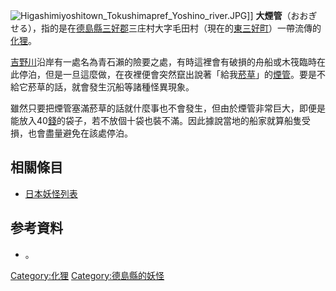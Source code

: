 [[File:Higashimiyoshitown_Tokushimapref_Yoshino_river.JPG|right]]]]
'''大煙管'''（おおぎせる），指的是在[[德島縣|德島縣]][[三好郡|三好郡]]三庄村大字毛田村（現在的[[東三好町|東三好町]]）一帶流傳的[[化狸|化狸]]。

[[吉野川|吉野川]]沿岸有一處名為青石瀨的險要之處，有時這裡會有破損的舟船或木筏臨時在此停泊，但是一旦這麼做，在夜裡便會突然竄出說著「給我[[菸草|菸草]]」的[[煙管|煙管]]。要是不給它菸草的話，就會發生沉船等諸種怪異現象。

雖然只要把煙管塞滿菸草的話就什麼事也不會發生，但由於煙管非常巨大，即便是能放入40[[錢_(單位)|錢]]的袋子，若不放個十袋也裝不滿。因此據說當地的船家就算船隻受損，也會盡量避免在該處停泊。

== 相關條目 ==
* [[日本妖怪列表|日本妖怪列表]]

== 参考資料 ==
* {{Cite book|author=笠井新也|editor=[[池田彌三郎|池田彌三郎]]他編|title=日本民俗誌大系|year=1974|publisher=[[角川書店|角川書店]]|volume=第3巻|isbn=978-4-04-530303-6<!--|pages=264頁-->|chapter=阿波の狸の話}}。

[[Category:化狸|Category:化狸]]
[[Category:德島縣的妖怪|Category:德島縣的妖怪]]